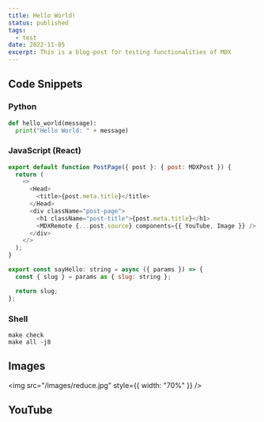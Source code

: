 ```yaml
---
title: Hello World!
status: published
tags:
  - test
date: 2022-11-05
excerpt: This is a blog-post for testing functionalities of MDX
---
```


## Code Snippets

### Python

```python
def hello_world(message):
  print("Hello World: " + message)
```

### JavaScript (React)

```javascript
export default function PostPage({ post }: { post: MDXPost }) {
  return (
    <>
      <Head>
        <title>{post.meta.title}</title>
      </Head>
      <div className="post-page">
        <h1 className="post-title">{post.meta.title}</h1>
        <MDXRemote {...post.source} components={{ YouTube, Image }} />
      </div>
    </>
  );
}

export const sayHello: string = async ({ params }) => {
  const { slug } = params as { slug: string };

  return slug;
};
```

### Shell

```shell
make check
make all -j8
```

## Images

<img src="/images/reduce.jpg" style={{ width: "70%" }} />

## YouTube

<YouTube id="J_0SBJMxmcw" />
